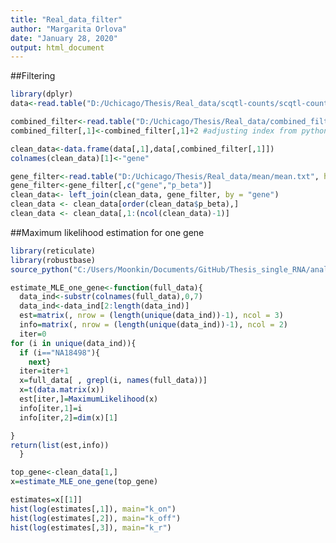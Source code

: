 ---
title: "Real_data_filter"
author: "Margarita Orlova"
date: "January 28, 2020"
output: html_document
---

##Filtering

```{r}
library(dplyr)
data<-read.table("D:/Uchicago/Thesis/Real_data/scqtl-counts/scqtl-counts.txt", header = TRUE, sep = "", dec = ".")
```

```{r}
combined_filter<-read.table("D:/Uchicago/Thesis/Real_data/combined_filter.txt", header = FALSE, sep = ",", dec = ".")
combined_filter[,1]<-combined_filter[,1]+2 #adjusting index from python to R
```

```{r}
clean_data<-data.frame(data[,1],data[,combined_filter[,1]])
colnames(clean_data)[1]<-"gene"
```

```{r}
gene_filter<-read.table("D:/Uchicago/Thesis/Real_data/mean/mean.txt", header = TRUE, sep = "", dec = ".",row.names=NULL)
gene_filter<-gene_filter[,c("gene","p_beta")]
clean_data<- left_join(clean_data, gene_filter, by = "gene")
clean_data <- clean_data[order(clean_data$p_beta),]
clean_data <- clean_data[,1:(ncol(clean_data)-1)]
```


##Maximum likelihood estimation for one gene

```{r}
library(reticulate)
library(robustbase)
source_python("C:/Users/Moonkin/Documents/GitHub/Thesis_single_RNA/analysis/MLE.py")
```


```{r}
estimate_MLE_one_gene<-function(full_data){
  data_ind<-substr(colnames(full_data),0,7)
  data_ind<-data_ind[2:length(data_ind)]
  est=matrix(, nrow = (length(unique(data_ind))-1), ncol = 3)
  info=matrix(, nrow = (length(unique(data_ind))-1), ncol = 2)
  iter=0
for (i in unique(data_ind)){
  if (i=="NA18498"){
    next}
  iter=iter+1
  x=full_data[ , grepl(i, names(full_data))]
  x=t(data.matrix(x))
  est[iter,]=MaximumLikelihood(x)
  info[iter,1]=i
  info[iter,2]=dim(x)[1]

}
return(list(est,info))
  }
```


```{r}
top_gene<-clean_data[1,]
x=estimate_MLE_one_gene(top_gene)
```


```{r}
estimates=x[[1]]
hist(log(estimates[,1]), main="k_on")
hist(log(estimates[,2]), main="k_off")
hist(log(estimates[,3]), main="k_r")
```



